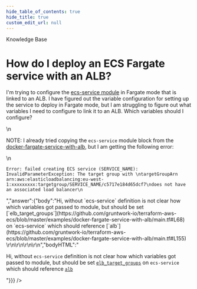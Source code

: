 ```yaml
---
hide_table_of_contents: true
hide_title: true
custom_edit_url: null
---
```



<CenterLayout>
<span className="title">Knowledge Base</span>
<h1>How do I deploy an ECS Fargate service with an ALB?</h1>
<GitHub discussion={{"id":"D_kwDOF8slf84AOsHY","number":168,"author":{"login":"yorinasub17"},"title":"How do I deploy an ECS Fargate service with an ALB?","body":"I'm trying to configure the [ecs-service module](https://github.com/gruntwork-io/terraform-aws-ecs/tree/master/modules/ecs-service) in Fargate mode that is linked to an ALB. I have figured out the variable configuration for setting up the service to deploy in Fargate mode, but I am struggling to figure out what variables I need to configure to link it to an ALB. Which variables should I configure?\r\n\r\nNOTE: I already tried copying the `ecs-service` module block from the [docker-fargate-service-with-alb](https://github.com/gruntwork-io/terraform-aws-ecs/tree/master/examples/docker-fargate-service-with-alb), but I am getting the following error:\r\n\r\n```\r\nError: failed creating ECS service (SERVICE_NAME): InvalidParameterException: The target group with \r\ntargetGroupArn arn:aws:elasticloadbalancing:eu-west-1:xxxxxxxxx:targetgroup/SERVICE_NAME/c5717e184d65dcf7\r\ndoes not have an associated load balancer\r\n```","bodyHTML":"<p dir=\"auto\">I'm trying to configure the <a href=\"https://github.com/gruntwork-io/terraform-aws-ecs/tree/master/modules/ecs-service\">ecs-service module</a> in Fargate mode that is linked to an ALB. I have figured out the variable configuration for setting up the service to deploy in Fargate mode, but I am struggling to figure out what variables I need to configure to link it to an ALB. Which variables should I configure?</p>\n<p dir=\"auto\">NOTE: I already tried copying the <code class=\"notranslate\">ecs-service</code> module block from the <a href=\"https://github.com/gruntwork-io/terraform-aws-ecs/tree/master/examples/docker-fargate-service-with-alb\">docker-fargate-service-with-alb</a>, but I am getting the following error:</p>\n<div class=\"snippet-clipboard-content notranslate position-relative overflow-auto\" data-snippet-clipboard-copy-content=\"Error: failed creating ECS service (SERVICE_NAME): InvalidParameterException: The target group with \ntargetGroupArn arn:aws:elasticloadbalancing:eu-west-1:xxxxxxxxx:targetgroup/SERVICE_NAME/c5717e184d65dcf7\ndoes not have an associated load balancer\"><pre class=\"notranslate\"><code>Error: failed creating ECS service (SERVICE_NAME): InvalidParameterException: The target group with \ntargetGroupArn arn:aws:elasticloadbalancing:eu-west-1:xxxxxxxxx:targetgroup/SERVICE_NAME/c5717e184d65dcf7\ndoes not have an associated load balancer\n</code></pre></div>","answer":{"body":"Hi, without `ecs-service` definition is not clear how which variables got passed to module, but should be set [`elb_target_groups`](https://github.com/gruntwork-io/terraform-aws-ecs/blob/master/examples/docker-fargate-service-with-alb/main.tf#L68) on `ecs-service` which should reference [`alb`](https://github.com/gruntwork-io/terraform-aws-ecs/blob/master/examples/docker-fargate-service-with-alb/main.tf#L155) \r\n\r\n\r\n\r\n","bodyHTML":"<p dir=\"auto\">Hi, without <code class=\"notranslate\">ecs-service</code> definition is not clear how which variables got passed to module, but should be set <a href=\"https://github.com/gruntwork-io/terraform-aws-ecs/blob/master/examples/docker-fargate-service-with-alb/main.tf#L68\"><code class=\"notranslate\">elb_target_groups</code></a> on <code class=\"notranslate\">ecs-service</code> which should reference <a href=\"https://github.com/gruntwork-io/terraform-aws-ecs/blob/master/examples/docker-fargate-service-with-alb/main.tf#L155\"><code class=\"notranslate\">alb</code></a></p>"}}} />

</CenterLayout>
  

<!-- ##DOCS-SOURCER-START
{
  "sourcePlugin": "github-discussions",
  "hash": "eb0312722be67826b88b42cc8e9647cf"
}
##DOCS-SOURCER-END -->
